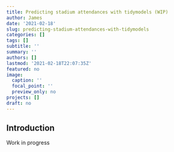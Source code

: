 ```yaml
---
title: Predicting stadium attendances with tidymodels (WIP)
author: James
date: '2021-02-18'
slug: predicting-stadium-attendances-with-tidymodels
categories: []
tags: []
subtitle: ''
summary: ''
authors: []
lastmod: '2021-02-18T22:07:35Z'
featured: no
image:
  caption: ''
  focal_point: ''
  preview_only: no
projects: []
draft: no
---
```


## Introduction

Work in progress